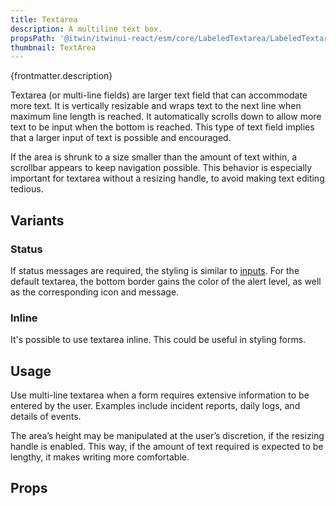 ```yaml
---
title: Textarea
description: A multiline text box.
propsPath: '@itwin/itwinui-react/esm/core/LabeledTextarea/LabeledTextarea.d.ts'
thumbnail: TextArea
---
```



<p>{frontmatter.description}</p>

Textarea (or multi-line fields) are larger text field that can accommodate more text. It is vertically resizable and wraps text to the next line when maximum line length is reached. It automatically scrolls down to allow more text to be input when the bottom is reached. This type of text field implies that a larger input of text is possible and encouraged.

<LiveExample src='Textarea.main.tsx' truncate={false}>
  <AllExamples.TextareaMainExample client:load />
</LiveExample>

If the area is shrunk to a size smaller than the amount of text within, a scrollbar appears to keep navigation possible. This behavior is especially important for textarea without a resizing handle, to avoid making text editing tedious.

<LiveExample src='Textarea.scroll.tsx'>
  <AllExamples.TextareaScrollExample client:load />
</LiveExample>

## Variants

### Status

If status messages are required, the styling is similar to [inputs](input). For the default textarea, the bottom border gains the color of the alert level, as well as the corresponding icon and message.

<LiveExample src='Textarea.status.tsx'>
  <AllExamples.TextareaStatusExample client:load />
</LiveExample>

### Inline

It's possible to use textarea inline. This could be useful in styling forms.

<LiveExample src='Textarea.inline.tsx'>
  <AllExamples.TextareaInlineExample client:load />
</LiveExample>

## Usage

Use multi-line textarea when a form requires extensive information to be entered by the user. Examples include incident reports, daily logs, and details of events.

The area’s height may be manipulated at the user’s discretion, if the resizing handle is enabled. This way, if the amount of text required is expected to be lengthy, it makes writing more comfortable.

## Props

<PropsTable path={frontmatter.propsPath} />
